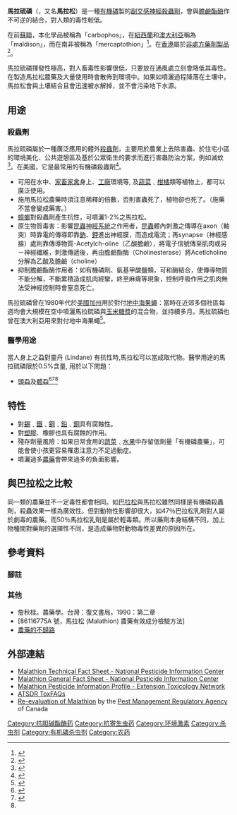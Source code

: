 {{medical}}
{{For|一种长跑运动|马拉松}}
{{chembox
| Verifiedfields = changed
| verifiedrevid = 477499547
|ImageFile1=Malathion.png
|ImageName1=Skeletal formula of malathion
|ImageFile2=Malathion-3D-sticks.png
|ImageName2=3D representation of malathion
|ImageFile3=Malathion-3D-vdW.png
|ImageName3=filling model of malathion, showing [[van_der_Waals_radius|van der Waals radii]] for each atom
|IUPACName=Diethyl 2-[(dimethoxyphosphorothioyl)sulfanyl]butanedioate
|OtherNames=2-(dimethoxyphosphinothioylthio) butanedioic acid diethyl ester<br>Malathion<br>Carbofos<br>Maldison<br>Mercaptothion<br>Ortho malathion
|Section1= {{Chembox Identifiers
|  ChemSpiderID_Ref = {{chemspidercite|correct|chemspider}}
| ChemSpiderID = 3864
| ChEMBL_Ref = {{ebicite|changed|EBI}}
| ChEMBL = 1200468
| UNII_Ref = {{fdacite|correct|FDA}}
| UNII = U5N7SU872W
| KEGG_Ref = {{keggcite|correct|kegg}}
| KEGG = D00534
| InChI = 1/C10H19O6PS2/c1-5-15-9(11)7-8(10(12)16-6-2)19-17(18,13-3)14-4/h8H,5-7H2,1-4H3
| InChIKey = JXSJBGJIGXNWCI-UHFFFAOYAK
| StdInChI_Ref = {{stdinchicite|correct|chemspider}}
| StdInChI = 1S/C10H19O6PS2/c1-5-15-9(11)7-8(10(12)16-6-2)19-17(18,13-3)14-4/h8H,5-7H2,1-4H3
| StdInChIKey_Ref = {{stdinchicite|correct|chemspider}}
| StdInChIKey = JXSJBGJIGXNWCI-UHFFFAOYSA-N
| CASNo_Ref = {{cascite|correct|CAS}}
| CASNo=121-75-5
|  PubChem=4004
|  ATCCode_prefix = P03
|  ATCCode_suffix = AX03
|  ATC_Supplemental = {{ATCvet|P53|AF12}}
|  DrugBank_Ref = {{drugbankcite|correct|drugbank}}
| DrugBank = DB00772
| ChEBI_Ref = {{ebicite|correct|EBI}}
| ChEBI = 6651
| SMILES = O=C(OCC)C(SP(=S)(OC)OC)CC(=O)OCC
}}
|Section2= {{Chembox Properties
|  Formula=C<sub>10</sub>H<sub>19</sub>O<sub>6</sub>PS<sub>2</sub>
|  MolarMass=330.358021
|  Appearance=Clear colorless liquid
|  Density=1.23 g/cm<sup>3</sup>
|  MeltingPt=2.9 °C
|  BoilingPt=156−157 °C at 0.7 mmHg
|  Solubility=145 mg/L at 20 °C<ref>Tomlin, C.D.S. (ed.). The Pesticide Manual - World Compendium, 11 th ed., British Crop Protection Council, Surrey, England 1997, p. 755</ref>
|  SolubleOther = Soluble in ethanol and acetone; very soluble in ethyl ether 
|  LogP=2.36 (octanol/water)<ref>Hansch, C., Leo, A., D. Hoekman. Exploring QSAR - Hydrophobic, Electronic, and Steric Constants. Washington, DC: American Chemical Society., 1995., p. 80</ref>
  }}
|Section3= {{Chembox Hazards
|  MainHazards=
|  FlashPt=
|  Autoignition=
  }}
}}


'''馬拉硫磷'''（{{lang|en|'''Malathion'''}}，又名'''馬拉松'''）是一種[[有機磷|有機磷]]製的[[副交感神經|副交感神經]][[殺蟲劑|殺蟲劑]]，會與[[膽鹼酯酶|膽鹼酯酶]]作不可逆的結合，對人類的毒性較低。

在前[[蘇聯|蘇聯]]，本化學品被稱為「carbophos」，在[[紐西蘭|紐西蘭]]和[[澳大利亞|澳大利亞]]稱為「maldison」，而在南非被稱為「mercaptothion」<ref>{{cite web |url=http://www.alanwood.net/pesticides/malathion.html |title=alanwood.net |accessdate=2007-09-16 |work=|language=en}}</ref>。在[[香港|香港]]屬於[[非處方藥劑製品|非處方藥劑製品]]<ref name=mingpao-yahoo>{{cite news |url=http://hk.news.yahoo.com/%E6%AC%BE%E6%B2%BB%E9%A0%AD%E8%99%B1%E6%B4%97%E9%A0%AD%E6%B0%B4%E9%A0%88%E5%9B%9E%E6%94%B6-112828978.html |title=一款治頭虱洗頭水須回收 |publisher=[[明報|明報]] |date=2013-04-18 |accessdate=2013-06-07 |language=zh-hant }}</ref>。

馬拉硫磷揮發性極高，對人畜毒性影響很低，只要放在通風處立刻會降低其毒性。在製造馬拉松農藥及大量使用時會散佈到環境中。如果如噴灑過程降落在土壤中，馬拉松會與土壤結合且會迅速被水解掉，並不會污染地下水源。

==用途==
===殺蟲劑===
馬拉硫磷屬於一種廣泛應用的體外[[殺蟲劑|殺蟲劑]]，主要用於農業上去除害蟲、於住宅小區的環境美化、公共遊憩區及基於公眾衛生的要求而進行害蟲防治方案，例如滅蚊<ref>{{cite web |url=http://www.epa.gov/opp00001/health/mosquitoes/malathion4mosquitoes.htm#malathion |title=Malathion for mosquito control] |publisher=[[美國|US]] [[環境保護局|EPA]] |language=en }}</ref>。在美國，它是最常用的有機磷殺蟲劑<ref name="pmid17720683">{{cite journal |author=Bonner MR |title=Malathion Exposure and the Incidence of Cancer in the Agricultural Health Study |journal= American Journal of Epidemiology|volume=166 |issue=9 |pages=1023–1034|year=2007 |pmid=17720683 |doi=10.1093/aje/kwm182 |author-separator=, |author2=Coble J |author3=Blair A |display-authors=3 |last4=Beane Freeman |first4=L. E. |last5=Hoppin |first5=J. A. |last6=Sandler |first6=D. P. |last7=Alavanja |first7=M. C. R.}}</ref>。

*可用在水中、[[家畜|家畜]][[家禽|家禽]]身上、[[工廠|工廠]]環境等, 及[[蔬菜|蔬菜]]﹑[[柑橘|柑橘]]類等植物上，都可以廣泛使用。
*施用馬拉松農藥時須注意稀釋的倍數，否則害蟲死了，植物卻也死了。（施藥不當會變成藥害。）
*[[蟑螂|蟑螂]]對殺蟲劑產生抗性，可噴灑1-2%之馬拉松。
*原生物質毒害：影響[[昆蟲|昆蟲]][[神經系統|神經系統]]之作用者，[[昆蟲|昆蟲]]體內刺激之傳導在axon（軸突）時靠電的傳導即靠[[鈉|鈉]]、[[鉀|鉀]]進出神經膜，而造成電流；再synapse（神經感接）處則靠傳導物質-Acetylch-oline（乙酸膽鹼），將電子信號傳至肌肉或另ㄧ神經纖維，刺激傳遞後，再由膽鹼酯酶（Cholinesterase）將Acetlcholine分解為乙酸及膽鹼（choline）
*抑制膽鹼酯酶作用者：如有機磷劑、氨基甲酸鹽類，可和酶結合，使傳導物質不能分解，不斷累積造成肌肉經攣，終至麻痺等現象，控制呼吸作用之肌肉無法受神經控制時會窒息死亡。

馬拉硫磷曾在1980年代於[[美國|美國]][[加州|加州]]用於對付[[地中海果蠅|地中海果蠅]]：當時在近郊多個社區每週均會大規模在空中噴灑馬拉硫磷與[[玉米糖漿|玉米糖漿]]的混合物，並持續多月。馬拉硫磷也曾在澳大利亞用來對付地中海果蠅<ref name="pmid16914134">{{cite journal |author=Edwards JW, Lee SG, Heath LM, Pisaniello DL |title=Worker exposure and a risk assessment of malathion and fenthion used in the control of Mediterranean fruit fly in South Australia |journal=Environ. Res. |volume=103 |issue=1 |pages=38–45 |year=2007 |pmid=16914134 |doi=10.1016/j.envres.2006.06.001}}</ref>。

===醫學用途===
當人身上之蝨對靈丹 (Lindane) 有抗性時,馬拉松可以當成取代物。醫學用途的馬拉硫磷限於0.5%含量, 用於以下問題：
* [[頭蝨|頭蝨]]及[[體蝨|體蝨]]<ref>{{Cite web |url=http://guideline.gov/content.aspx?id=12784 |title=National Guideline Clearinghouse | Guidelines for the diagnosis and treatment of pediculosis capitis (head lice) in children and adults 2008<!-- Bot generated title --> |access-date=2013-01-22 |archive-url=https://web.archive.org/web/20130226070624/http://www.guideline.gov/content.aspx?id=12784 |archive-date=2013-02-26 |dead-url=yes }}</ref><ref name="McMichaelHordinsky2008">{{cite book|author1=Amy J. McMichael|author2=Maria K. Hordinsky|title=Hair and Scalp Diseases: Medical, Surgical, and Cosmetic Treatments|url=http://books.google.com/?id=W-dT_21KZOIC&pg=PA289|accessdate=2010-04-27|language=en |year=2008|publisher=Informa Health Care|isbn=978-1-57444-822-1|pages=289–}}</ref><ref name=mingpao-yahoo />

==特性==
*對[[錫|錫]]﹑[[鐵|鐵]]﹑[[鋼|鋼]]﹑[[鉛|鉛]]﹑[[銅|銅]]具有腐蝕性。
*對[[塑膠|塑膠]]、橡膠也具有腐蝕的作用。
*殘存劑量風險：如果日常食用的[[蔬菜|蔬菜]]﹑[[水果|水果]]中存留低劑量「有機磷農藥」，可能會使小孩更容易罹患注意力不足過動症。
*噴灑過多[[農藥|農藥]]會帶來過多的負面影響。

==與巴拉松之比較==
同一類的農藥並不一定毒性都會相同。如[[巴拉松|巴拉松]]與馬拉松雖然同樣是有機磷殺蟲劑，殺蟲效果一樣為廣效性。但對動物性影響卻很大，如47％巴拉松乳劑對人屬於劇毒的農藥。而50％馬拉松乳劑是屬於輕毒類。所以藥劑本身結構不同，加上物種間對藥劑的選擇性不同，是造成藥物對動物毒性差異的原因所在。

==參考資料==
===腳註===
{{reflist}}

===其他===
*詹秋桂。農藥學。台灣：復文書局。1990：第二章
*[86116775A 號，馬拉松 (Malathion) 農藥有效成分檢驗方法]
*[https://web.archive.org/web/20160304112202/http://www.bw-enterprise.org/change_share_content.php?nid=CHG099052400020 農藥的不歸路]

==外部連結==
*[http://npic.orst.edu/factsheets/malatech.pdf Malathion Technical Fact Sheet - National Pesticide Information Center]
*[http://npic.orst.edu/factsheets/malagen.pdf Malathion General Fact Sheet - National Pesticide Information Center]
*[http://extoxnet.orst.edu/pips/malathio.htm Malathion Pesticide Information Profile - Extension Toxicology Network]
*[https://web.archive.org/web/20130509193404/http://www.atsdr.cdc.gov/tfacts154.html ATSDR ToxFAQs]
*[http://collection.nlc-bnc.ca/100/200/301/hcan-scan/pmra-arla/proposed_acceptability-e/pacr2003-10/pacr2003-10-e.pdf Re-evaluation of Malathion] by the [[Pest_Management_Regulatory_Agency|Pest Management Regulatory Agency]] of Canada

{{Ectoparasiticides}}
{{杀虫剂}}
{{Cholinergics}}
{{Consumer Food Safety}}

{{Authority control}}
[[Category:抗胆碱酯酶药|Category:抗胆碱酯酶药]]
[[Category:抗寄生虫药|Category:抗寄生虫药]]
[[Category:环境激素|Category:环境激素]]
[[Category:杀虫剂|Category:杀虫剂]]
[[Category:有机磷杀虫剂|Category:有机磷杀虫剂]]
[[Category:农药|Category:农药]]